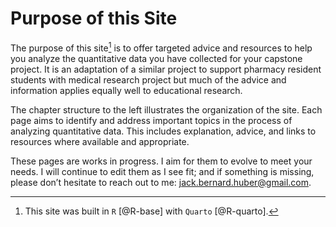 # Purpose of this Site {.unnumbered}

The purpose of this site[^index-1] is to offer targeted advice and resources to help you analyze the quantitative data you have collected for your capstone project. It is an adaptation of a similar project to support pharmacy resident students with medical research project but much of the advice and information applies equally well to educational research.

[^index-1]: This site was built in `R` [@R-base] with `Quarto` [@R-quarto].

The chapter structure to the left illustrates the organization of the site. Each page aims to identify and address important topics in the process of analyzing quantitative data. This includes explanation, advice, and links to resources where available and appropriate.

These pages are works in progress. I aim for them to evolve to meet your needs. I will continue to edit them as I see fit; and if something is missing, please don't hesitate to reach out to me: [jack.bernard.huber\@gmail.com](mailto:jack.bernard.huber@gmail.com).
